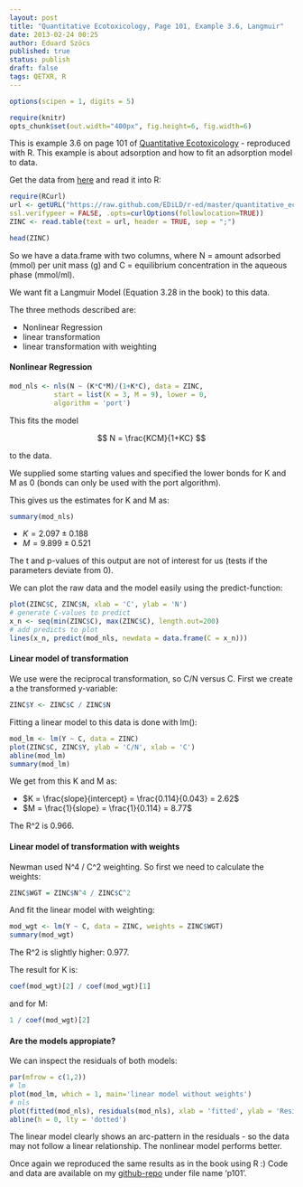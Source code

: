 ```yaml
---
layout: post
title: "Quantitative Ecotoxicology, Page 101, Example 3.6, Langmuir"
date: 2013-02-24 00:25
author: Eduard Szöcs
published: true
status: publish
draft: false
tags: QETXR, R
---
```


```r
options(scipen = 1, digits = 5)
```
```r
require(knitr)
opts_chunk$set(out.width="400px", fig.height=6, fig.width=6)
```


This is example 3.6 on page 101 of [Quantitative Ecotoxicology](http://www.crcpress.com/product/isbn/9781439835647) - reproduced with R. This example is about adsorption and how to fit an adsorption model to data.

Get the data from [here](https://raw.github.com/EDiLD/r-ed/master/quantitative_ecotoxicology/data/p101.csv) and read it into R: 

```r
require(RCurl)
url <- getURL("https://raw.github.com/EDiLD/r-ed/master/quantitative_ecotoxicology/data/p101.csv",
ssl.verifypeer = FALSE, .opts=curlOptions(followlocation=TRUE))
ZINC <- read.table(text = url, header = TRUE, sep = ";")
```
```r
head(ZINC)
```

So we have a data.frame with two columns,
where N = amount adsorbed (mmol) per unit mass (g) and  C = equilibrium concentration in the aqueous phase (mmol/ml).

We want fit a Langmuir Model (Equation 3.28 in the book) to this data. 

The three methods described are:

* Nonlinear Regression
* linear transformation
* linear transformation with weighting



#### Nonlinear Regression
```r
mod_nls <- nls(N ~ (K*C*M)/(1+K*C), data = ZINC, 
           start = list(K = 3, M = 9), lower = 0, 
           algorithm = 'port')
```
This fits the model 

$$ N = \frac{KCM}{1+KC} $$ 

to the data. 

We supplied some starting values and specified the lower bonds for K and M as 0 (bonds can only be used with the port algorithm).

This gives us the estimates for K and M as:
```r
summary(mod_nls)
```

* $K = 2.097 \pm 0.188$
* $M = 9.899 \pm 0.521$

The t and p-values of this output are not of interest for us (tests if the parameters deviate from 0).

We can plot the raw data and the model easily using the predict-function:
```r
plot(ZINC$C, ZINC$N, xlab = 'C', ylab = 'N')
# generate C-values to predict
x_n <- seq(min(ZINC$C), max(ZINC$C), length.out=200)
# add predicts to plot
lines(x_n, predict(mod_nls, newdata = data.frame(C = x_n)))
```



#### Linear model of transformation
We use were the reciprocal transformation, so C/N versus C.
First we create a the transformed y-variable:
```r
ZINC$Y <- ZINC$C / ZINC$N
```

Fitting a linear model to this data is done with lm():
```r
mod_lm <- lm(Y ~ C, data = ZINC)
plot(ZINC$C, ZINC$Y, ylab = 'C/N', xlab = 'C')
abline(mod_lm)
summary(mod_lm)
```
We get from this K and M as:

* $K = \frac{slope}{intercept} = \frac{0.114}{0.043} = 2.62$
* $M = \frac{1}{slope} = \frac{1}{0.114} = 8.77$

The R^2 is 0.966.


#### Linear model of transformation with weights
Newman used N^4 / C^2 weighting. So first we need to calculate the weights:
```r
ZINC$WGT = ZINC$N^4 / ZINC$C^2
```

And fit the linear model with weighting:
```r
mod_wgt <- lm(Y ~ C, data = ZINC, weights = ZINC$WGT)
summary(mod_wgt)
```
The R^2 is slightly higher: 0.977.

The result for K is:
```r
coef(mod_wgt)[2] / coef(mod_wgt)[1]
```

and for M:
```r
1 / coef(mod_wgt)[2]
```

#### Are the models appropiate?

We can inspect the residuals of both models:


```r
par(mfrow = c(1,2))
# lm
plot(mod_lm, which = 1, main='linear model without weights')
# nls
plot(fitted(mod_nls), residuals(mod_nls), xlab = 'fitted', ylab = 'Residuals', main = 'nonlinear regression')
abline(h = 0, lty = 'dotted')
```

The linear model clearly shows an arc-pattern in the residuals - so the data may not follow a linear relationship.
The nonlinear model performs better.



Once again we reproduced the same results as in the book using R :)
Code and data are available on my [github-repo](https://github.com/EDiLD/r-ed/tree/master/quantitative_ecotoxicology) under file name 'p101'.


